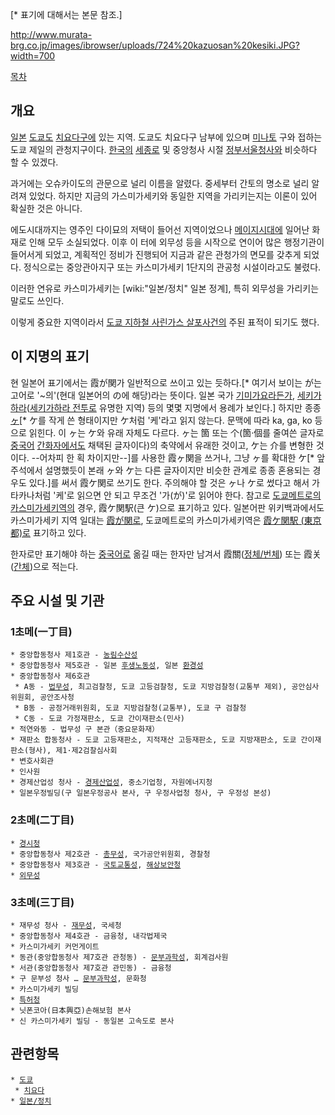 {{{+3 霞が関}}}[* 표기에 대해서는 본문 참조.]{{{+3 / Kasumigaseki}}}

http://www.murata-brg.co.jp/images/ibrowser/uploads/724%20kazuosan%20kesiki.JPG?width=700

[[목차]]

== 개요 ==
[[일본]] [[도쿄]]도 [[치요다]]구에 있는 지역. 도쿄도 치요다구 남부에 있으며 [[미나토]] 구와 접하는 도쿄 제일의 관청지구이다. [[한국]]의 [[세종로]] 및 중앙청사 시절 [[정부서울청사]]와 비슷하다 할 수 있겠다.

과거에는 오슈카이도의 관문으로 널리 이름을 알렸다. 중세부터 간토의 명소로 널리 알려져 있었다. 하지만 지금의 가스미가세키와 동일한 지역을 가리키는지는 이론이 있어 확실한 것은 아니다.

에도시대까지는 영주인 다이묘의 저택이 들어선 지역이었으나 [[메이지]]시대에 일어난 화재로 인해 모두 소실되었다. 이후 이 터에 외무성 등을 시작으로 연이어 많은 행정기관이 들어서게 되었고, 계획적인 정비가 진행되어 지금과 같은 관청가의 면모를 갖추게 되었다. 정식으로는 중앙관아지구 또는 카스미가세키 1단지의 관공청 시설이라고도 불렸다.

이러한 연유로 카스미가세키는 [wiki:"일본/정치" 일본 정계], 특히 외무성을 가리키는 말로도 쓰인다.

이렇게 중요한 지역이라서 [[도쿄 지하철 사린가스 살포사건]]의 주된 표적이 되기도 했다.

== 이 지명의 표기 ==
현 일본어 표기에서는 霞が関가 일반적으로 쓰이고 있는 듯하다.[* 여기서 보이는 が는 고어로 '~의'(현대 일본어의 の에 해당)라는 뜻이다. 일본 국가 [[기미가요]]라든가, [[세키가하라]]([[세키가하라 전투]]로 유명한 지역) 등의 몇몇 지명에서 용례가 보인다.] 하지만 종종 [[ヶ]][* ケ를 작게 쓴 형태이지만 ケ처럼 '케'라고 읽지 않는다. 문맥에 따라 ka, ga, ko 등으로 읽힌다. 이 ヶ는 ケ와 유래 자체도 다르다. ヶ는 箇 또는 个(箇·個를 줄여쓴 글자로 [[중국어]] [[간화자]]에서도 채택된 글자이다)의 축약에서 유래한 것이고, ケ는 介를 변형한 것이다. --어차피 한 획 차이지만--]를 사용한 霞ヶ関을 쓰거나, 그냥 ヶ를 확대한 ケ[* 앞 주석에서 설명했듯이 본래 ヶ와 ケ는 다른 글자이지만 비슷한 관계로 종종 혼용되는 경우도 있다.]를 써서 霞ケ関로 쓰기도 한다. 주의해야 할 것은 ヶ나 ケ로 썼다고 해서 가타카나처럼 '케'로 읽으면 안 되고 무조건 '가(が)'로 읽어야 한다. 참고로 [[도쿄메트로]]의 [[카스미가세키역]]의 경우, 霞ケ関駅(큰 ケ)으로 표기하고 있다. 일본어판 위키백과에서도 카스미가세키 지역 일대는 [[https://ja.wikipedia.org/wiki/%E9%9C%9E%E3%81%8C%E9%96%A2|霞が関]]로, 도쿄메트로의 카스미가세키역은 [[https://ja.wikipedia.org/wiki/%E9%9C%9E%E3%82%B1%E9%96%A2%E9%A7%85_%28%E6%9D%B1%E4%BA%AC%E9%83%BD%29|霞ケ関駅 (東京都)]]로 표기하고 있다.

한자로만 표기해야 하는 [[중국어]]로 옮길 때는 한자만 남겨서 霞關([[정체자|정체/번체]]) 또는 霞关([[간화자|간체]])으로 적는다.

== 주요 시설 및 기관 ==
=== 1초메(一丁目) ===
 * 중앙합동청사 제1호관 - [[농림수산성]]
 * 중앙합동청사 제5호관 - 일본 [[후생노동성]], 일본 [[환경성]]
 * 중앙합동청사 제6호관
  * A동 - [[법무성]], 최고검찰청, 도쿄 고등검찰청, 도쿄 지방검찰청(교통부 제외), 공안심사위원회, 공안조사청
  * B동 - 공정거래위원회, 도쿄 지방검찰청(교통부), 도쿄 구 검찰청
  * C동 - 도쿄 가정재판소, 도쿄 간이재판소(민사)
 * 적연와동 - 법무성 구 본관（중요문화재）
 * 재판소 합동청사 - 도쿄 고등재판소, 지적재산 고등재판소, 도쿄 지방재판소, 도쿄 간이재판소(형사), 제1·제2검찰심사회
 * 변호사회관
 * 인사원
 * 경제산업성 청사 - [[경제산업성]], 중소기업청, 자원에너지청
 * 일본우정빌딩(구 일본우정공사 본사, 구 우정사업청 청사, 구 우정성 본성)

=== 2초메(二丁目) ===
 * [[경시청]]
 * 중앙합동청사 제2호관 - [[총무성]], 국가공안위원회, 경찰청
 * 중앙합동청사 제3호관 - [[국토교통성]], [[해상보안청]]
 * [[외무성]]

=== 3초메(三丁目) ===
 * 재무성 청사 - [[재무성]], 국세청
 * 중앙합동청사 제4호관 - 금융청, 내각법제국
 * 카스미가세키 커먼게이트
 * 동관(중앙합동청사 제7호관 관청동) - [[문부과학성]], 회계검사원
 * 서관(중앙합동청사 제7호관 관민동) - 금융청
 * 구 문부성 청사 … [[문부과학성]], 문화청
 * 카스미가세키 빌딩
 * [[특허청]]
 * 닛폰코아(日本興亞)손해보험 본사
 * 신 카스미가세키 빌딩 - 동일본 고속도로 본사

== 관련항목 ==
 * [[도쿄]]
  * [[치요다]]
 * [[일본/정치]]
